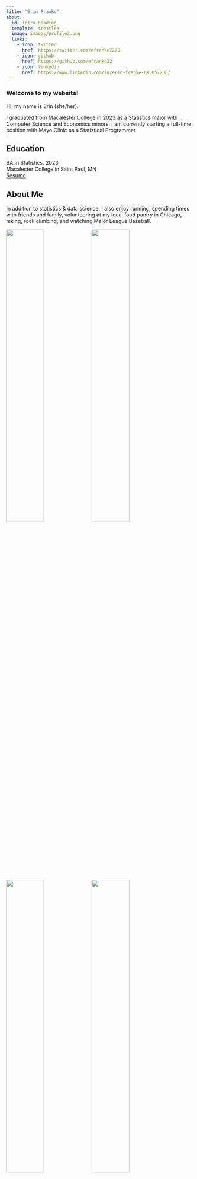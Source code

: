 ```yaml
---
title: "Erin Franke"
about:
  id: intro-heading
  template: trestles
  image: images/profile2.png
  links:
    - icon: twitter
      href: https://twitter.com/efranke7278
    - icon: github
      href: https://github.com/efranke22
    - icon: linkedin
      href: https://www.linkedin.com/in/erin-franke-693057200/
---
```


### Welcome to my website!

::: {#intro-heading}
Hi, my name is Erin (she/her). <br>

I graduated from Macalester College in 2023 as a Statistics major with Computer Science and Economics minors. I am currently starting a full-time position with Mayo Clinic as a Statistical Programmer. <br>

## Education

BA in Statistics, 2023\
Macalester College in Saint Paul, MN\
[Resume](Erin%20Franke%20Resume%202022.pdf)\
:::

## About Me

In addition to statistics & data science, I also enjoy running, spending times with friends and family, volunteering at my local food pantry in Chicago, hiking, rock climbing, and watching Major League Baseball.

![](images/hike.png){width='45%'} ![](images/running.png){width='45%'}
![](images/grad.png){width='45%'} ![](images/bball.png){width='45%'}